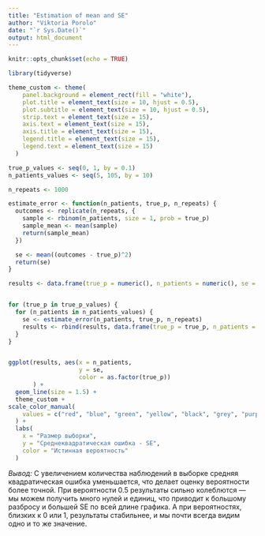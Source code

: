 ---
title: "Estimation of mean and SE"
author: "Viktoria Porolo"
date: "`r Sys.Date()`"
output: html_document
---

```{r setup, include=FALSE}
knitr::opts_chunk$set(echo = TRUE)

library(tidyverse)

theme_custom <- theme(
    panel.background = element_rect(fill = "white"),
    plot.title = element_text(size = 10, hjust = 0.5),
    plot.subtitle = element_text(size = 10, hjust = 0.5),
    strip.text = element_text(size = 15),
    axis.text = element_text(size = 15),
    axis.title = element_text(size = 15),
    legend.title = element_text(size = 15),
    legend.text = element_text(size = 15)
  )
```

```{r task4}

true_p_values <- seq(0, 1, by = 0.1) 
n_patients_values <- seq(5, 105, by = 10)  

n_repeats <- 1000  

estimate_error <- function(n_patients, true_p, n_repeats) {
  outcomes <- replicate(n_repeats, {
    sample <- rbinom(n_patients, size = 1, prob = true_p)  
    sample_mean <- mean(sample)
    return(sample_mean)
  })

  se <- mean((outcomes - true_p)^2)
  return(se)
}

results <- data.frame(true_p = numeric(), n_patients = numeric(), se = numeric())


for (true_p in true_p_values) {
  for (n_patients in n_patients_values) {
    se <- estimate_error(n_patients, true_p, n_repeats)
    results <- rbind(results, data.frame(true_p = true_p, n_patients = n_patients, se = se))
  }
}


ggplot(results, aes(x = n_patients, 
                    y = se, 
                    color = as.factor(true_p))
       ) +
  geom_line(size = 1.5) +
  theme_custom +
scale_color_manual(
    values = c("red", "blue", "green", "yellow", "black", "grey", "purple", "orange", "brown", "cyan", "pink")
  ) +
  labs(
    x = "Размер выборки",
    y = "Среднеквадратическая ошибка - SE",
    color = "Истинная вероятность"
  )
```

*Вывод:*
С увеличением количества наблюдений в выборке средняя квадратическая ошибка уменьшается, что делает оценку вероятности более точной. При вероятности 0.5 результаты сильно колеблются — мы можем получить много нулей и единиц, что приводит к большому разбросу и большей SE по всей длине графика. А при вероятностях, близких к 0 или 1, результаты стабильнее, и мы почти всегда видим одно и то же значение.




